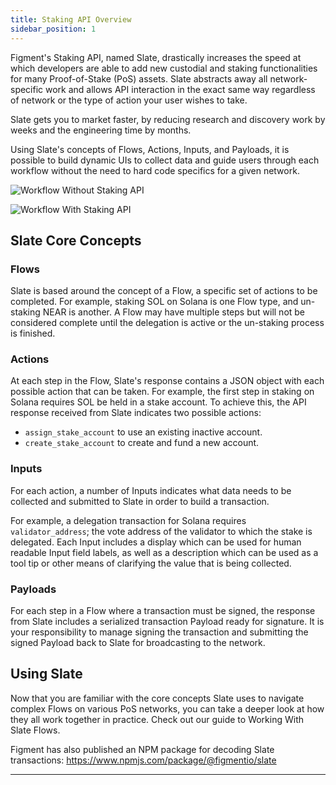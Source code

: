 ```yaml
---
title: Staking API Overview
sidebar_position: 1
---
```



Figment's Staking API, named Slate, drastically increases the speed at which developers are able to add new custodial and staking functionalities for many Proof-of-Stake (PoS) assets. Slate abstracts away all network-specific work and allows API interaction in the exact same way regardless of network or the type of action your user wishes to take.

Slate gets you to market faster, by reducing research and discovery work by weeks and the engineering time by months.

Using Slate's concepts of Flows, Actions, Inputs, and Payloads, it is possible to build dynamic UIs to collect data and guide users through each workflow without the need to hard code specifics for a given network.

![Workflow Without Staking API](/img/staking/workflow_without_slate.jpeg)

![Workflow With Staking API](/img/staking/workflow_with_slate.jpeg)

## Slate Core Concepts

### Flows

Slate is based around the concept of a Flow, a specific set of actions to be completed. For example, staking SOL on Solana is one Flow type, and un-staking NEAR is another.
A Flow may have multiple steps but will not be considered complete until the delegation is active or the un-staking process is finished.

### Actions

At each step in the Flow, Slate's response contains a JSON object with each possible action that can be taken. For example, the first step in staking on Solana requires SOL be held in a stake account. To achieve this, the API response received from Slate indicates two possible actions:

- `assign_stake_account` to use an existing inactive account.
- `create_stake_account` to create and fund a new account.

### Inputs

For each action, a number of Inputs indicates what data needs to be collected and submitted to Slate in order to build a transaction.

For example, a delegation transaction for Solana requires `validator_address`; the vote address of the validator to which the stake is delegated.
Each Input includes a display which can be used for human readable Input field labels, as well as a description which can be used as a tool tip or other means of clarifying the value that is being collected.

### Payloads

For each step in a Flow where a transaction must be signed, the response from Slate includes a serialized transaction Payload ready for signature. It is your responsibility to manage signing the transaction and submitting the signed Payload back to Slate for broadcasting to the network.

## Using Slate

Now that you are familiar with the core concepts Slate uses to navigate complex Flows on various PoS networks, you can take a deeper look at how they all work together in practice. Check out our guide to <Link to="/guides/slate-flows">Working With Slate Flows</Link>.

Figment has also published an NPM package for decoding Slate transactions: https://www.npmjs.com/package/@figmentio/slate

---
